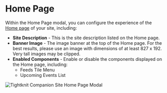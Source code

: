 
# Home Page

Within the Home Page modal, you can configure the experience of the [Home page](/companion-site/pages/home) of your site, including:

- **Site Description** - This is the site description listed on the Home page.
- **Banner Image** - The image banner at the top of the Home page. For the best results, please use an image with dimensions of at least 827 x 192. Very tall images may be clipped.
- **Enabled Components** - Enable or disable the components displayed on the Home page, including:
  - Feeds Tile Menu
  - Upcoming Events List

![Tightknit Companion Site Home Page Modal](/tightknit-site/home-page-modal.png)
